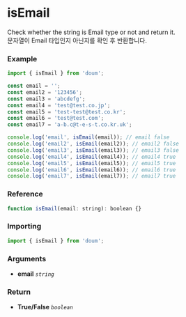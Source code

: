 
<Meta title="validation/isEmail" />

# isEmail

Check whether the string is Email type or not and return it.  
문자열이 Email 타입인지 아닌지를 확인 후 반환합니다.

### Example

```js
import { isEmail } from 'doum';

const email = '';
const email2 = '123456';
const email3 = 'abcdefg';
const email4 = 'test@test.co.jp';
const email5 = 'test-test@test.co.kr';
const email6 = 'test@test.com';
const email7 = 'a-b.c@t-e-s-t.co.kr.uk';

console.log('email', isEmail(email)); // email false
console.log('email2', isEmail(email2)); // email2 false
console.log('email3', isEmail(email3)); // email3 false
console.log('email4', isEmail(email4)); // email4 true
console.log('email5', isEmail(email5)); // email5 true
console.log('email6', isEmail(email6)); // email6 true
console.log('email7', isEmail(email7)); // email7 true
```

### Reference

```js
function isEmail(email: string): boolean {}
```

### Importing

```js
import { isEmail } from 'doum';
```

### Arguments

- **email** _`string`_

### Return
- **True/False** _`boolean`_